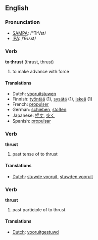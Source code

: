 ==English==
=== Pronunciation ===
*[[w:SAMPA|SAMPA]]: /"TrVst/
*[[w:IPA|IPA]]: /ˈθɹʌst/

===Verb===
'''to thrust''' (thrust, thrust)

# to make advance with force

====Translations ====
*Dutch: [[vooruitstuwen]]
*Finnish: [[työntää]] (1), [[sysätä]] (1), [[iskeä]] (1)
*French: [[propulser]]
*German: [[schieben]], [[stoßen]]
*Japanese: [[押す]], [[突く]]
*Spanish: [[propulsar]]

=== Verb ===
'''thrust'''

# past tense of to thrust

==== Translations ====
*[[Dutch]]: [[stuwde vooruit]], [[stuwden vooruit]]

=== Verb ===
'''thrust'''

# past participle of to thrust

==== Translations ====
*[[Dutch]]: [[vooruitgestuwd]]